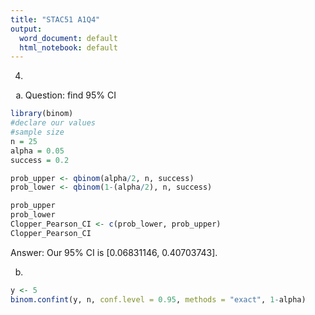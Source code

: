 ```yaml
---
title: "STAC51 A1Q4"
output:
  word_document: default
  html_notebook: default
---
```


4)
a) Question: find 95% CI
```r
library(binom)
#declare our values
#sample size
n = 25 
alpha = 0.05
success = 0.2
```

```r
prob_upper <- qbinom(alpha/2, n, success)
prob_lower <- qbinom(1-(alpha/2), n, success)

prob_upper
prob_lower
Clopper_Pearson_CI <- c(prob_lower, prob_upper)
Clopper_Pearson_CI
```
Answer: Our 95% CI is [0.06831146, 0.40703743].


b) 
```r
y <- 5
binom.confint(y, n, conf.level = 0.95, methods = "exact", 1-alpha)
```